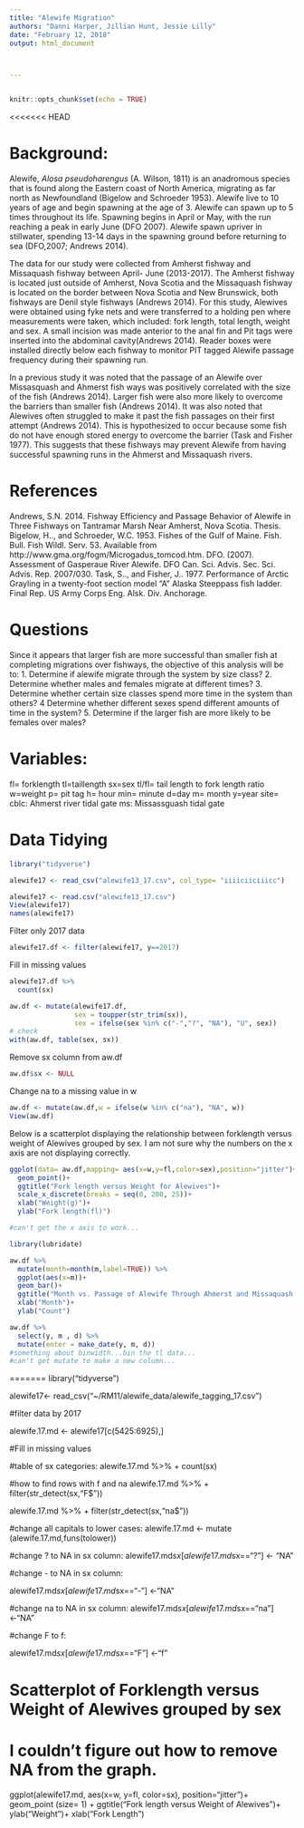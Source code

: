 ```yaml
---
title: "Alewife Migration"
authors: "Danni Harper, Jillian Hunt, Jessie Lilly"
date: "February 12, 2018"
output: html_document



---
```

```r
```

```r
knitr::opts_chunk$set(echo = TRUE)
```

<<<<<<< HEAD

# **Background:** 

Alewife, *Alosa pseudoharengus* (A. Wilson, 1811) is an anadromous species that is found along the Eastern coast of North America, migrating as far north as Newfoundland (Bigelow and Schroeder 1953). Alewife live to 10 years of age and begin spawning at the age of 3. Alewife can spawn up to 5 times throughout its life. Spawning begins in April or May, with the run reaching a peak in early June (DFO 2007). Alewife spawn upriver in stillwater, spending 13-14 days in the spawning ground before returning to sea (DFO,2007; Andrews 2014). 

The data for our study were collected from Amherst fishway and Missaquash fishway between April- June (2013-2017). The Amherst fishway is located just outside of Amherst, Nova Scotia and the Missaquash fishway is located on the border between Nova Scotia and New Brunswick, both fishways are Denil style fishways (Andrews 2014). For this study, Alewives were obtained using fyke nets and were transferred to a holding pen where measurements were taken, which included: fork length, total length, weight and sex. A small incision was made anterior to the anal fin and Pit tags were inserted into the abdominal cavity(Andrews 2014). Reader boxes were installed directly below each fishway to monitor PIT tagged Alewife passage frequency during their spawning run.

In a previous study it was noted that the passage of an Alewife over Missasquash and Ahmerst fish ways was positively correlated with the size of the fish (Andrews 2014). Larger fish were also more likely to overcome the barriers than smaller fish (Andrews 2014). It was also noted that Alewives often struggled to make it past the fish passages on their first attempt (Andrews 2014). This is hypothesized to occur because some fish do not have enough stored energy to overcome the barrier (Task and Fisher 1977). This suggests that these fishways may prevent Alewife from having successful spawning runs in the Ahmerst and Missaquash rivers. 



# **References**

Andrews, S.N. 2014. Fishway Efficiency and Passage Behavior of Alewife in Three        Fishways on Tantramar Marsh Near Amherst, Nova Scotia. Thesis.
Bigelow, H.., and Schroeder, W.C. 1953. Fishes of the Gulf of Maine. Fish. Bull. Fish  Wildl. Serv. 53. Available from http://www.gma.org/fogm/Microgadus_tomcod.htm.
DFO. (2007). Assessment of Gasperaue River Alewife. DFO Can. Sci. Advis. Sec. Sci.     Advis. Rep. 2007/030.
Task, S.., and Fisher, J.. 1977. Performance of Arctic Grayling in a twenty-foot       section model “A” Alaska Steeppass fish ladder. Final Rep. US Army Corps Eng. Alsk.    Div. Anchorage.




# **Questions**

Since it appears that larger fish are more successful than smaller fish at completing migrations over fishways, the objective of this analysis will be to: 
1.	Determine if alewife migrate through the system by size class?
2.  Determine whether males and females migrate at different times?
3.  Determine whether certain size classes spend more time in the system than others? 
4   Determine whether different sexes spend different amounts of time in the system?
5.  Determine if the larger fish are more likely to be females over males? 


# **Variables:** 
fl= forklength
tl=taillength
sx=sex
tl/fl= tail length to fork length ratio
w=weight
p= pit tag
h= hour
min= minute
d=day
m= month
y=year 
site= 
cblc: Ahmerst river tidal gate
ms: Missassguash tidal gate 

# **Data Tidying**

```r
library("tidyverse")

alewife17 <- read_csv("alewife13_17.csv", col_type= "iiiiciiciiicc")

alewife17 <- read.csv("alewife13_17.csv")
View(alewife17)
names(alewife17)
```

Filter only 2017 data 

```r
alewife17.df <- filter(alewife17, y==2017)
```



Fill in missing values


```r

alewife17.df %>%
  count(sx)

```

```r
aw.df <- mutate(alewife17.df, 
                sex = toupper(str_trim(sx)), 
                sex = ifelse(sex %in% c("-","?", "NA"), "U", sex))
# check
with(aw.df, table(sex, sx))
```

Remove sx column from aw.df

```r
aw.df$sx <- NULL
```

Change na to a missing value in w

```r
aw.df <- mutate(aw.df,w = ifelse(w %in% c("na"), "NA", w))
View(aw.df)
```

Below is a scatterplot displaying the relationship between forklength versus weight of Alewives grouped by sex. I am not sure why the numbers on the x axis are not displaying correctly. 
 
```r
ggplot(data= aw.df,mapping= aes(x=w,y=fl,color=sex),position="jitter")+
  geom_point()+
  ggtitle("Fork length versus Weight for Alewives")+
  scale_x_discrete(breaks = seq(0, 200, 25))+
  xlab("Weight(g)")+
  ylab("Fork length(fl)")

#can't get the x axis to work...
```

```r
library(lubridate)

aw.df %>%
  mutate(month=month(m,label=TRUE)) %>%
  ggplot(aes(x=m))+
  geom_bar()+
  ggtitle("Month vs. Passage of Alewife Through Ahmerst and Missaquash Fishway")+
  xlab("Month")+
  ylab("Count")
```
```r

aw.df %>%
  select(y, m , d) %>%
  mutate(enter = make_date(y, m, d))
#something about binwidth...bin the tl data...
#can't get mutate to make a new column...

```

=======
library("tidyverse")

alewife17<- read_csv("~/RM11/alewife_data/alewife_tagging_17.csv")


#filter data by 2017

alewife.17.md <- alewife17[c(5425:6925),]


#Fill in missing values

#table of sx categories: 
alewife.17.md %>%
  + count(sx)

#how to find rows with f and na
alewife.17.md %>%
  + filter(str_detect(sx,"F$"))


alewife.17.md %>%
  + filter(str_detect(sx,"na$"))

#change all capitals to lower cases: 
alewife.17.md <- mutate (alewife.17.md,funs(tolower))

#change ? to NA in sx column: 
alewife17.md$sx[alewife17.md$sx=="?"] <- "NA"

#change - to NA in sx column: 

alewife17.md$sx[alewife17.md$sx=="-"] <-"NA"


#change na to NA in sx column: 
alewife17.md$sx[alewife17.md$sx=="na"] <-"NA"

#change F to f: 

alewife17.md$sx[alewife17.md$sx=="F"] <-"f"

# Scatterplot of Forklength versus Weight of Alewives grouped by sex
# I couldn't figure out how to remove NA from the graph. 

ggplot(alewife17.md, aes(x=w, y=fl, color=sx), position="jitter")+
geom_point (size= 1) + ggtitle("Fork length versus Weight of Alewives")+
ylab("Weight")+
xlab("Fork Length")
  